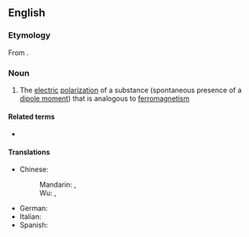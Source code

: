 ==English==
{{wikipedia}}

===Etymology===
From {{af|en|ferro-|electricity}}.

===Noun===
{{en-noun|-}}

# {{lb|en|physics}} The [[electric]] [[polarization]] of a substance (spontaneous presence of a [[dipole moment]]) that is analogous to [[ferromagnetism]]

====Related terms====
* {{l|en|ferroelectric}}

====Translations====
{{trans-top|electric polarization}}
* Chinese:
*: Mandarin: {{t+|cmn|鐵電性}}, {{t+|cmn|铁电性|tr=tiědiànxìng}}
*: Wu: {{t+|wuu|鐵電性}}, {{t+|wuu|铁电性|tr=thih7 di6 shin5}}
{{trans-mid}}
* German: {{t+|de|Ferroelektrizität|f}}
* Italian: {{t+|it|ferroelettricità|f}}
* Spanish: {{t+|es|ferroelectricidad|f}}
{{trans-bottom}}